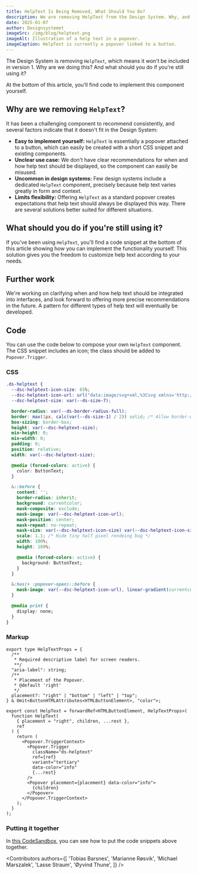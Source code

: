 ```yaml
---
title: HelpText Is Being Removed, What Should You Do?
description: We are removing HelpText from the Design System. Why, and what can you do if you still want to use it?
date: 2025-01-07
author: Designsystemet
imageSrc: /img/blog/helptext.png
imageAlt: Illustration of a help text in a popover.
imageCaption: HelpText is currently a popover linked to a button.
---
```


The Design System is removing `HelpText`, which means it won't be included in version 1.
Why are we doing this? And what should you do if you're still using it?

At the bottom of this article, you'll find code to implement this component yourself.

## Why are we removing `HelpText`?

It has been a challenging component to recommend consistently, and several factors indicate that it doesn't fit in the Design System:

- **Easy to implement yourself:** `HelpText` is essentially a popover attached to a button, which can easily be created with a short CSS snippet and existing components.
- **Unclear use case:** We don't have clear recommendations for when and how help text should be displayed, so the component can easily be misused.
- **Uncommon in design systems:** Few design systems include a dedicated `HelpText` component, precisely because help text varies greatly in form and context.
- **Limits flexibility:** Offering `HelpText` as a standard popover creates expectations that help text should always be displayed this way. There are several solutions better suited for different situations.

## What should you do if you're still using it?

If you've been using `HelpText`, you'll find a code snippet at the bottom of this article showing how you can implement the functionality yourself.
This solution gives you the freedom to customize help text according to your needs.

## Further work

We're working on clarifying when and how help text should be integrated into interfaces, and look forward to offering more precise recommendations in the future.
A pattern for different types of help text will eventually be developed.

## Code

You can use the code below to compose your own `HelpText` component.
The CSS snippet includes an icon; the class should be added to `Popover.Trigger`.

### CSS

```css
.ds-helptext {
  --dsc-helptext-icon-size: 65%;
  --dsc-helptext-icon-url: url("data:image/svg+xml,%3Csvg xmlns='http://www.w3.org/2000/svg' fill='none' viewBox='0 0 8 14'%3E%3Cpath fill='%23000' fill-rule='evenodd' d='M4 11a1.5 1.5 0 1 1 0 3 1.5 1.5 0 0 1 0-3ZM4 0c2.2 0 4 1.66 4 3.7 0 .98-.42 1.9-1.17 2.6l-.6.54-.29.29c-.48.46-.87.93-.94 1.41V9.5H3v-.81c0-1.26.84-2.22 1.68-3L5.42 5C5.8 4.65 6 4.2 6 3.7 6 2.66 5.1 1.83 4 1.83c-1.06 0-1.92.75-2 1.7v.15H0C0 1.66 1.8 0 4 0Z' clip-rule='evenodd'/%3E%3C/svg%3E");
  --dsc-helptext-size: var(--ds-size-7);

  border-radius: var(--ds-border-radius-full);
  border: max(1px, calc(var(--ds-size-1) / 2)) solid; /* Allow border-width to grow with font-size */
  box-sizing: border-box;
  height: var(--dsc-helptext-size);
  min-height: 0;
  min-width: 0;
  padding: 0;
  position: relative;
  width: var(--dsc-helptext-size);

  @media (forced-colors: active) {
    color: ButtonText;
  }

  &::before {
    content: '';
    border-radius: inherit;
    background: currentcolor;
    mask-composite: exclude;
    mask-image: var(--dsc-helptext-icon-url);
    mask-position: center;
    mask-repeat: no-repeat;
    mask-size: var(--dsc-helptext-icon-size) var(--dsc-helptext-icon-size), cover;
    scale: 1.1; /* Hide tiny half pixel rendeing bug */
    width: 100%;
    height: 100%;

    @media (forced-colors: active) {
      background: ButtonText;
    }
  }

  &:has(+ :popover-open)::before {
    mask-image: var(--dsc-helptext-icon-url), linear-gradient(currentcolor, currentcolor); /* Cut icon out of currentcolor surface */
  }

  @media print {
    display: none;
  }
}
```

### Markup

```tsx
export type HelpTextProps = {
  /**
   * Required descriptive label for screen readers.
   **/
  "aria-label": string;
  /**
   * Placement of the Popover.
   * @default 'right'
   */
  placement?: "right" | "bottom" | "left" | "top";
} & Omit<ButtonHTMLAttributes<HTMLButtonElement>, "color">;

export const HelpText = forwardRef<HTMLButtonElement, HelpTextProps>(
  function HelpText(
    { placement = "right", children, ...rest },
    ref
  ) {
    return (
      <Popover.TriggerContext>
        <Popover.Trigger
          className="ds-helptext"
          ref={ref}
          variant="tertiary"
          data-color="info"
          {...rest}
        />
        <Popover placement={placement} data-color="info">
          {children}
        </Popover>
      </Popover.TriggerContext>
    );
  }
);
```

### Putting it together

In [this CodeSandbox](https://codesandbox.io/p/sandbox/own-helptext-example-xrzkvw), you can see how to put the code snippets above together.

<Contributors
  authors={[
    'Tobias Barsnes',
    'Marianne Røsvik',
    'Michael Marszalek',
    'Lasse Straum',
    'Øyvind Thune',
  ]}
/>
